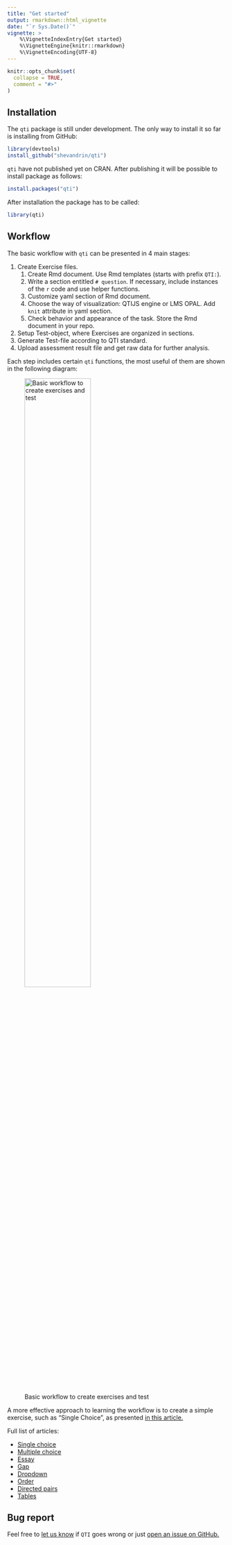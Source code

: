 ```yaml
---
title: "Get started"
output: rmarkdown::html_vignette
date: "`r Sys.Date()`"
vignette: >
    %\VignetteIndexEntry{Get started}
    %\VignetteEngine{knitr::rmarkdown}
    %\VignetteEncoding{UTF-8}
---
```


```r
knitr::opts_chunk$set(
  collapse = TRUE,
  comment = "#>"
)
```

## Installation

The `qti` package is still under development. The only way to install it so far is installing from GitHub:

```r
library(devtools)
install_github("shevandrin/qti")
```

`qti` have not published yet on CRAN. After publishing it will be possible to install package as follows:

```r
install.packages("qti")
```

After installation the package has to be called:

```r
library(qti)
```

## Workflow

The basic workflow with `qti` can be presented in 4 main stages:

1. Create Exercise files.
    1. Create Rmd document. Use Rmd templates (starts with prefix `QTI:`).
    1. Write a section entitled `# question`. If necessary, include instances of the `r` code and use helper functions.
    1. Customize yaml section of Rmd document.
    1. Choose the way of visualization: QTIJS engine or LMS OPAL. Add `knit` attribute in yaml section.
    1. Check behavior and appearance of the task. Store the Rmd document in your repo.
1. Setup Test-object, where Exercises are organized in sections.
1. Generate Test-file according to QTI standard.
1. Upload assessment result file and get raw data for further analysis.

Each step includes certain `qti` functions, the most useful of them are shown in the following diagram:

![Basic workflow to create exercises and test](workflow1.png){width=60%}

A more effective approach to learning the workflow is to create a simple exercise, such as "Single Choice", as presented [in this article.](singlechoice.html)

Full list of articles:

- [Single choice](singlechoice.html)
- [Multiple choice](multiplechoice.html)
- [Essay](essay.html)
- [Gap](gap.html)
- [Dropdown](dropdown.html)
- [Order](html)
- [Directed pairs](directedpairs.html)
- [Tables](table.html)

## Bug report

Feel free to [let us know](mailto://shevandrin@gmail.com) if `QTI` goes wrong or just [open an issue on GitHub.](https://github.com/shevandrin/qti/issues) 
